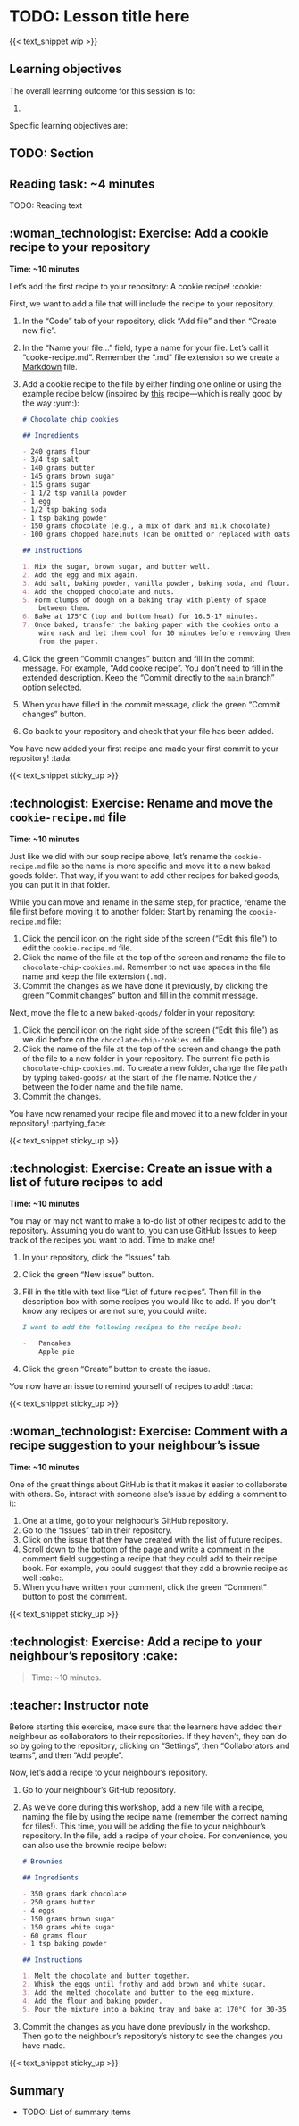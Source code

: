 # TODO: Lesson title here

{{< text_snippet wip >}}

<!-- TODO: Add an introduction here -->

## Learning objectives

The overall learning outcome for this session is to:

1.  

Specific learning objectives are:

## TODO: Section

::: callout-note
## Reading task: \~4 minutes

TODO: Reading text
:::

## :woman_technologist: Exercise: Add a cookie recipe to your repository

**Time: \~10 minutes**

Let's add the first recipe to your repository: A cookie recipe! :cookie:

First, we want to add a file that will include the recipe to your
repository.

1.  In the "Code" tab of your repository, click "Add file" and then "Create new file".
1.  In the "Name your file..." field, type a name for your file. Let's
    call it "cooke-recipe.md". Remember the ".md" file extension so we
    create a [Markdown](https://quarto.org/docs/authoring/markdown-basics.html)
    file.
1.  Add a cookie recipe to the file by either finding one online or using the example recipe below (inspired by
    [this](https://twin-food.dk/mit-bud-pa-de-bedste-cookies/) recipe---which is really good by the way :yum:):

    ``` markdown
    # Chocolate chip cookies

    ## Ingredients

    - 240 grams flour
    - 3/4 tsp salt
    - 140 grams butter
    - 145 grams brown sugar
    - 115 grams sugar
    - 1 1/2 tsp vanilla powder
    - 1 egg
    - 1/2 tsp baking soda
    - 1 tsp baking powder
    - 150 grams chocolate (e.g., a mix of dark and milk chocolate)
    - 100 grams chopped hazelnuts (can be omitted or replaced with oats)

    ## Instructions

    1. Mix the sugar, brown sugar, and butter well.
    2. Add the egg and mix again.
    3. Add salt, baking powder, vanilla powder, baking soda, and flour.
    4. Add the chopped chocolate and nuts.
    5. Form clumps of dough on a baking tray with plenty of space
        between them.
    6. Bake at 175°C (top and bottom heat) for 16.5-17 minutes.
    7. Once baked, transfer the baking paper with the cookies onto a
        wire rack and let them cool for 10 minutes before removing them
        from the paper.
    ```

1.  Click the green "Commit changes" button and fill in the commit
    message. For example, "Add cooke recipe". You don't need
    to fill in the extended description. Keep the "Commit directly to
    the `main` branch" option selected.
1.  When you have filled in the commit message, click the green "Commit
    changes" button.
1.  Go back to your repository and check that your file has been added.

You have now added your first recipe and made your first commit to your
repository! :tada:

{{< text_snippet sticky_up >}}

## :technologist: Exercise: Rename and move the `cookie-recipe.md` file

**Time: \~10 minutes**

Just like we did with our soup recipe above, let's rename the 
`cookie-recipe.md` file so the name is more specific and move it 
to a new baked goods folder. That way, if you want to
add other recipes for baked goods, you can put it in that
folder.

While you can move and rename in the same step, for practice, 
rename the file first before moving it to another folder:
Start by renaming the `cookie-recipe.md` file:

1.  Click the pencil icon on the right side of the screen ("Edit this
    file") to edit the `cookie-recipe.md` file.
3.  Click the name of the file at the top of the screen and rename the
    file to `chocolate-chip-cookies.md`. Remember to not use spaces in the
    file name and keep the file extension (`.md`).
4.  Commit the changes as we have done it previously, by clicking the
    green "Commit changes" button and fill in the commit message.

Next, move the file to a new `baked-goods/` folder in your repository:

1.  Click the pencil icon on the right side of the screen ("Edit this
    file") as we did before on the `chocolate-chip-cookies.md` file.
3.  Click the name of the file at the top of the screen and change the path
    of the file to a new folder in your repository. The current file path is
    `chocolate-chip-cookies.md`. To create a new folder, change the file path by typing `baked-goods/` at the start of the file name.
    Notice the `/` between the
    folder name and the file name.
4.  Commit the changes.

You have now renamed your recipe file and moved it to a new folder in
your repository! :partying_face:

{{< text_snippet sticky_up >}}

## :technologist: Exercise: Create an issue with a list of future recipes to add

**Time: \~10 minutes**

You may or may not want to make a to-do list of other recipes to
add to the repository. Assuming you do want to, you can use GitHub
Issues to keep track of the recipes you want to add. Time to make one!

1.  In your repository, click the "Issues" tab.
2.  Click the green "New issue" button.
3.  Fill in the title with text like "List of future recipes".
    Then fill in the description box with some recipes you
    would like to add. If you don't know any recipes or are 
    not sure, you could write:
    
    ``` markdown
    I want to add the following recipes to the recipe book:
    
    -   Pancakes
    -   Apple pie
    ```
4.  Click the green "Create" button to create the issue.

You now have an issue to remind yourself of recipes to add! :tada:

{{< text_snippet sticky_up >}}

## :woman_technologist: Exercise: Comment with a recipe suggestion to your neighbour's issue

**Time: \~10 minutes**

One of the great things about GitHub is that it makes it easier to
collaborate with others. So, interact with someone else's issue by adding a comment to it:

1.  One at a time, go to your neighbour's GitHub repository.
2.  Go to the "Issues" tab in their repository.
3.  Click on the issue that they have created with the list of future
    recipes.
4.  Scroll down to the bottom of the page and write a comment in the
    comment field suggesting a recipe that they could add to their
    recipe book. For example, you could suggest that they add a brownie
    recipe as well :cake:.
5.  When you have written your comment, click the green "Comment" button
    to post the comment.

{{< text_snippet sticky_up >}}

## :technologist: Exercise: Add a recipe to your neighbour's repository :cake:

> Time: \~10 minutes.

::: {.callout-note collapse="true"}
## :teacher: Instructor note

Before starting this exercise, make sure that the learners have added
their neighbour as collaborators to their repositories. If they haven't,
they can do so by going to the repository, clicking on "Settings", then
"Collaborators and teams", and then "Add people".
:::

Now, let's add a recipe to your neighbour's repository.

1.  Go to your neighbour's GitHub repository.

2.  As we've done during this workshop, add
    a new file with a recipe, naming the file by using the recipe name (remember the correct naming for files!). 
    This time, you will be adding the file to your 
    neighbour's repository. In the file, add a recipe of your choice.
    For convenience, you can also use the brownie recipe below:

    ``` markdown
    # Brownies

    ## Ingredients 

    - 350 grams dark chocolate
    - 250 grams butter
    - 4 eggs
    - 150 grams brown sugar
    - 150 grams white sugar
    - 60 grams flour
    - 1 tsp baking powder

    ## Instructions

    1. Melt the chocolate and butter together.
    2. Whisk the eggs until frothy and add brown and white sugar.
    3. Add the melted chocolate and butter to the egg mixture.
    4. Add the flour and baking powder.
    5. Pour the mixture into a baking tray and bake at 170°C for 30-35 minutes.
    ```

3.  Commit the changes as you have done previously in the workshop. Then go to the neighbour's
    repository's history to see the changes you have made.

{{< text_snippet sticky_up >}}



## Summary

-   TODO: List of summary items

